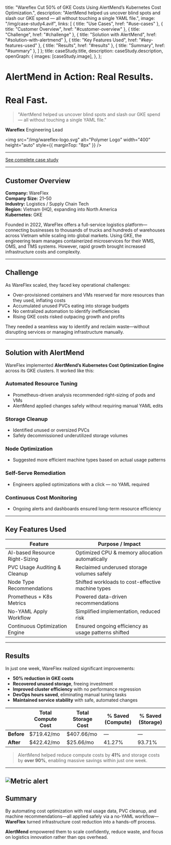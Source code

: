 
  title: "Wareflex Cut 50% of GKE Costs Using AlertMend’s Kubernetes Cost Optimization.",
  description: "AlertMend helped us uncover blind spots and slash our GKE spend — all without touching a single YAML file.",
  image:
    "/img/case-study4.avif",
  links: [
  { title: "Use Cases", href: "#use-cases" },
  { title: "Customer Overview", href: "#customer-overview" },
  { title: "Challenge", href: "#challenge" },
  { title: "Solution with AlertMend", href: "#solution-with-alertmend" },
  { title: "Key Features Used", href: "#key-features-used" },
  { title: "Results", href: "#results" },
  { title: "Summary", href: "#summary" },
]
};
  title: caseStudy.title,
  description: caseStudy.description,
  openGraph: {
    images: [caseStudy.image],
  },
};


# AlertMend in Action: Real Results.
# Real Fast.

> "AlertMend helped us uncover blind spots and slash our GKE spend — all without touching a single YAML file."

**Wareflex**
Engineering Lead

<img
  src="/img/wareflex-logo.svg"
  alt="Polymer Logo"
  width="400"
  height="auto"
  style={{ marginTop: "8px" }}
/>

---

[See complete case study](https://docs.google.com/document/d/12ARCUZnEbxZXSf5BSToIXrfQnlzDCOX62Ij1O0J7rlg/edit?usp=sharing)

---

## <span id="customer-overview" /> Customer Overview

**Company:** WareFlex  
**Company Size:** 21–50  
**Industry:** Logistics / Supply Chain Tech  
**Region:** Vietnam (HQ), expanding into North America  
**Kubernetes:** GKE

Founded in 2022, WareFlex offers a full-service logistics platform—connecting businesses to thousands of trucks and hundreds of warehouses across Vietnam while scaling into global markets. Using GKE, the engineering team manages containerized microservices for their WMS, OMS, and TMS systems. However, rapid growth brought increased infrastructure costs and complexity.

---

## <span id="challenge" /> Challenge

As WareFlex scaled, they faced key operational challenges:
- Over-provisioned containers and VMs reserved far more resources than they used, inflating costs  
- Accumulated unused PVCs eating into storage budgets  
- No centralized automation to identify inefficiencies  
- Rising GKE costs risked outpacing growth and profits  

They needed a seamless way to identify and reclaim waste—without disrupting services or managing infrastructure manually.

---

## <span id="solution-with-alertmend" /> Solution with AlertMend

WareFlex implemented **AlertMend’s Kubernetes Cost Optimization Engine** across its GKE clusters. It worked like this:

### Automated Resource Tuning
- Prometheus-driven analysis recommended right-sizing of pods and VMs  
- AlertMend applied changes safely without requiring manual YAML edits

### Storage Cleanup
- Identified unused or oversized PVCs  
- Safely decommissioned underutilized storage volumes

### Node Optimization
- Suggested more efficient machine types based on actual usage patterns

### Self-Serve Remediation
- Engineers applied optimizations with a click — no YAML required

### Continuous Cost Monitoring
- Ongoing alerts and dashboards ensured long-term resource efficiency

---

## <span id="key-features-used" /> Key Features Used

| Feature                        | Purpose / Impact                                        |
|-------------------------------|----------------------------------------------------------|
| AI-based Resource Right-Sizing| Optimized CPU & memory allocation automatically         |
| PVC Usage Auditing & Cleanup  | Reclaimed underused storage volumes safely              |
| Node Type Recommendations     | Shifted workloads to cost-effective machine types        |
| Prometheus + K8s Metrics      | Powered data-driven recommendations                     |
| No-YAML Apply Workflow        | Simplified implementation, reduced risk                  |
| Continuous Optimization Engine| Ensured ongoing efficiency as usage patterns shifted     |

---

## <span id="results" /> Results

In just one week, WareFlex realized significant improvements:
- **50% reduction in GKE costs**  
- **Recovered unused storage**, freeing investment  
- **Improved cluster efficiency** with no performance regression  
- **DevOps hours saved**, eliminating manual tuning tasks  
- **Maintained service stability** with safe, automated changes


|            | **Total Compute Cost** | **Total Storage Cost** | **% Saved (Compute)** | **% Saved (Storage)** |
|------------|------------------------|-------------------------|------------------------|------------------------|
| **Before** | $719.42/mo             | $407.66/mo              | —                      | —                      |
| **After**  | $422.42/mo             | $25.66/mo               | 41.27%                 | 93.71%                 |


> AlertMend helped reduce compute costs by **41%** and storage costs by **over 90%**, enabling massive savings within just one week.


---

![Metric alert](/img/matric-image.png)
---

## <span id="summary" /> Summary

By automating cost optimization with real usage data, PVC cleanup, and machine recommendations—all applied safely via a no-YAML workflow—**WareFlex** turned infrastructure cost reduction into a hands-off process.

**AlertMend** empowered them to scale confidently, reduce waste, and focus on logistics innovation rather than ops overhead.
